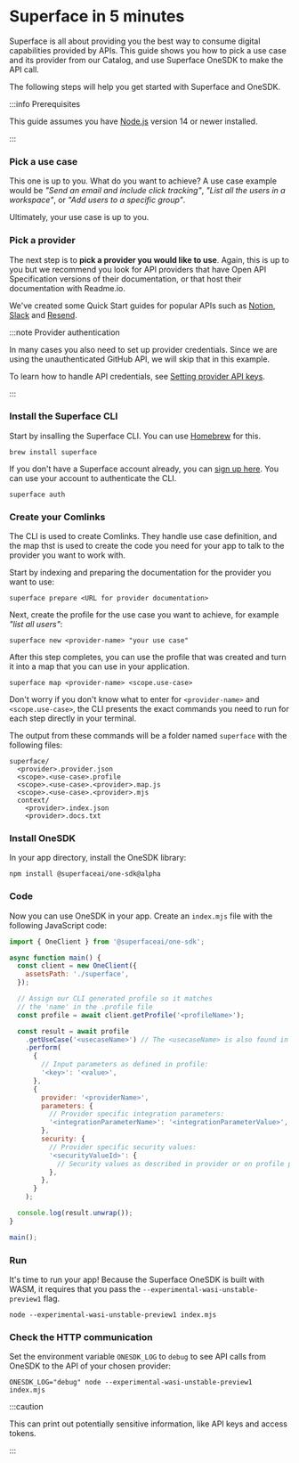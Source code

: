 # Superface in 5 minutes

Superface is all about providing you the best way to consume digital capabilities provided by APIs. This guide shows you how to pick a use case and its provider from our Catalog, and use Superface OneSDK to make the API call.

The following steps will help you get started with Superface and OneSDK.

:::info Prerequisites

This guide assumes you have [Node.js](https://nodejs.dev/) version 14 or newer installed.

:::

<div class="count-steps-h3">

### Pick a use case

This one is up to you. What do you want to achieve? A use case example would be _"Send an email and include click tracking"_, _"List all the users in a workspace"_, or _"Add users to a specific group"_.

Ultimately, your use case is up to you.

### Pick a provider

The next step is to **pick a provider you would like to use**. Again, this is up to you but we recommend you look for API providers that have Open API Specification versions of their documentation, or that host their documentation with Readme.io.

We've created some Quick Start guides for popular APIs such as [Notion](../api-examples/notion.mdx), [Slack](../api-examples/slack.mdx) and [Resend](../api-examples/resend.mdx).

:::note Provider authentication

In many cases you also need to set up provider credentials. Since we are using the unauthenticated GitHub API, we will skip that in this example.

To learn how to handle API credentials, see [Setting provider API keys](../guides/api-keys.md).

:::

### Install the Superface CLI

Start by insalling the Superface CLI. You can use [Homebrew](https://brew.sh/) for this.

```shell
brew install superface
```

If you don't have a Superface account already, you can [sign up here](https://superface.ai/create-account). You can use your account to authenticate the CLI.

```shell
superface auth
```

### Create your Comlinks

The CLI is used to create Comlinks. They handle use case definition, and the map thst is used to create the code you need for your app to talk to the provider you want to work with.

Start by indexing and preparing the documentation for the provider you want to use:

```shell
superface prepare <URL for provider documentation>
```

Next, create the profile for the use case you want to achieve, for example _"list all users"_:

```shell
superface new <provider-name> "your use case"
```

After this step completes, you can use the profile that was created and turn it into a map that you can use in your application.

```shell
superface map <provider-name> <scope.use-case>
```

Don't worry if you don't know what to enter for `<provider-name>` and `<scope.use-case>`, the CLI presents the exact commands you need to run for each step directly in your terminal.

The output from these commands will be a folder named `superface` with the following files:

```shell
superface/
  <provider>.provider.json
  <scope>.<use-case>.profile
  <scope>.<use-case>.<provider>.map.js
  <scope>.<use-case>.<provider>.mjs
  context/
    <provider>.index.json
    <provider>.docs.txt
```

### Install OneSDK

In your app directory, install the OneSDK library:

```shell
npm install @superfaceai/one-sdk@alpha
```

### Code

Now you can use OneSDK in your app. Create an `index.mjs` file with the following JavaScript code:

```js title="index.mjs"
import { OneClient } from '@superfaceai/one-sdk';

async function main() {
  const client = new OneClient({
    assetsPath: './superface',
  });

  // Assign our CLI generated profile so it matches
  // the 'name' in the .profile file
  const profile = await client.getProfile('<profileName>');

  const result = await profile
    .getUseCase('<usecaseName>') // The <usecaseName> is also found in the .profile file
    .perform(
      {
        // Input parameters as defined in profile:
        '<key>': '<value>',
      },
      {
        provider: '<providerName>',
        parameters: {
          // Provider specific integration parameters:
          '<integrationParameterName>': '<integrationParameterValue>',
        },
        security: {
          // Provider specific security values:
          '<securityValueId>': {
            // Security values as described in provider or on profile page
          },
        },
      }
    );

  console.log(result.unwrap());
}

main();
```

### Run

It's time to run your app! Because the Superface OneSDK is built with WASM, it requires that you pass the `--experimental-wasi-unstable-preview1` flag.

```shell
node --experimental-wasi-unstable-preview1 index.mjs
```

### Check the HTTP communication

Set the environment variable `ONESDK_LOG` to `debug` to see API calls from OneSDK to the API of your chosen provider:

```shell
ONESDK_LOG="debug" node --experimental-wasi-unstable-preview1 index.mjs
```

:::caution

This can print out potentially sensitive information, like API keys and access tokens.

:::

<!--### Understanding runtime integration

During the runtime of the application, OneSDK downloads a Comlink map from Superface servers. The Comlink map instructs the OneSDK how to make the call to GitHub API in order to perform the use case.

OneSDK also downloads the Comlink profile, which contains the definition of the use case for runtime. You can also provide local maps and profiles stored alongside your source code.

You can always check the Comlink map at the profile's detail page for a given provider by clicking the "raw" link. For example here's the [latest map for `vcs/user-repos` and `github`](https://superface.ai/raw/vcs/user-repos.github@2.0.suma).-->

</div>
